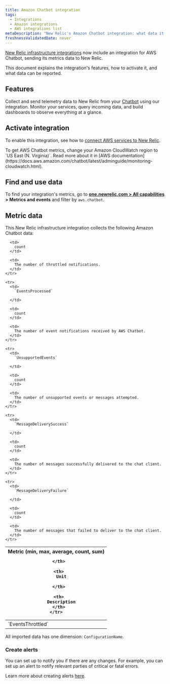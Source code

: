 ```yaml
---
title: Amazon Chatbot integration
tags:
  - Integrations
  - Amazon integrations
  - AWS integrations list
metaDescription: "New Relic's Amazon Chatbot integration: what data it reports, and how to enable it."
freshnessValidatedDate: never
---
```


[New Relic infrastructure integrations](/docs/infrastructure/introduction-infra-monitoring) now include an integration for AWS Chatbot, sending its metrics data to New Relic.

This document explains the integration's features, how to activate it, and what data can be reported.

## Features

Collect and send telemetry data to New Relic from your [Chatbot](https://aws.amazon.com/chatbot/) using our integration. Monitor your services, query incoming data, and build dashboards to observe everything at a glance.

## Activate integration

To enable this integration, see how to [connect AWS services to New Relic](/docs/infrastructure/amazon-integrations/connect/aws-metric-stream/#set-up-metric-stream).

<Callout variant="important">
  To get AWS Chatbot metrics, change your Amazon CloudWatch region to `US East (N. Virginia)`. Read more about it in [AWS documentation](https://docs.aws.amazon.com/chatbot/latest/adminguide/monitoring-cloudwatch.html).
</Callout>

## Find and use data

To find your integration's metrics, go to <DNT>**[one.newrelic.com > All capabilities](https://one.newrelic.com/all-capabilities) > Metrics and events**</DNT> and filter by `aws.chatbot`.

## Metric data

This New Relic infrastructure integration collects the following Amazon Chatbot data:

<table>
  <thead>
    <tr>
      <th style={{ width: "200px" }}>
        Metric (min, max, average, count, sum)

      </th>

      <th>
        Unit

      </th>

      <th>
        Description
      </th>
    </tr>
  </thead>

  <tbody>
    <tr>
      <td>
        `EventsThrottled`
      </td>

      <td>
        count
      </td>

      <td>
        The number of throttled notifications.
      </td>
    </tr>

    <tr>
      <td>
        `EventsProcessed`

      </td>

      <td>
        count
      </td>

      <td>
        The number of event notifications received by AWS Chatbot.
      </td>
    </tr>

    <tr>
      <td>
        `UnsupportedEvents`

      </td>

      <td>
        count
      </td>

      <td>
        The number of unsupported events or messages attempted.
      </td>
    </tr>

    <tr>
      <td>
        `MessageDeliverySuccess`

      </td>

      <td>
        count
      </td>

      <td>
        The number of messages successfully delivered to the chat client.
      </td>
    </tr>

    <tr>
      <td>
        `MessageDeliveryFailure`

      </td>

      <td>
        count
      </td>

      <td>
        The number of messages that failed to deliver to the chat client.
      </td>
    </tr>
  </tbody>
</table>

All imported data has one dimension: `ConfigurationName`.

### Create alerts

You can set up <InlinePopover type="alerts"/> to notify you if there are any changes. For example, you can set up an alert to notify relevant parties of critical or fatal errors.

Learn more about creating alerts [here](/docs/alerts-applied-intelligence/new-relic-alerts/learn-alerts/introduction-alerts/).
